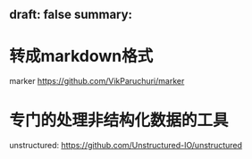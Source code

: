 draft: false
summary: 
---

# 转成markdown格式

marker https://github.com/VikParuchuri/marker

# 专门的处理非结构化数据的工具

unstructured: https://github.com/Unstructured-IO/unstructured

